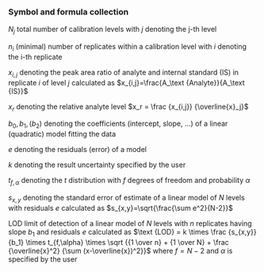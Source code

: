 ### Symbol and formula collection

$N_j$ total number of calibration levels with $j$ denoting the j-th level

$n_i$ (minimal) number of replicates within a calibration level with $i$ denoting the i-th replicate

$x_{i,j}$ denoting the peak area ratio of analyte and internal standard (IS) in replicate $i$ of level $j$ calculated as $x_{i,j}=\frac{A_\text {Analyte}}{A_\text {IS}}$ 

$x_r$ denoting the relative analyte level $x_r = \frac {x_{i,j}} {\overline{x}_j}$

$b_0, b_1, (b_2)$ denoting the coefficients (intercept, slope, ...) of a linear (quadratic) model fitting the data

$e$ denoting the residuals (error) of a model

$k$ denoting the result uncertainty specified by the user

$t_{f,\alpha}$ denoting the $t$ distribution with $f$ degrees of freedom and probability $\alpha$

$s_{x,y}$ denoting the standard error of estimate of a linear model of $N$ levels with residuals $e$ calculated as $s_{x,y}=\sqrt{\frac{\sum e^2}{N-2}}$

$\text {LOD}$ limit of detection of a linear model of $N$ levels with $n$ replicates having slope $b_1$ and residuals $e$ calculated as
$\text {LOD} = k \times \frac {s_{x,y}} {b_1} \times t_{f,\alpha} \times \sqrt {{1 \over n} + {1 \over N} + \frac {\overline{x}^2} {\sum (x-\overline{x})^2}}$
where $f = N-2$ and $\alpha$ is specified by the user

